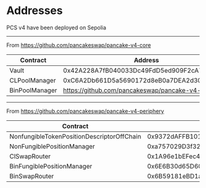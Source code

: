
# Addresses 

<Callout type="note">
  PCS v4 have been deployed on Sepolia
</Callout>

--- 

From https://github.com/pancakeswap/pancake-v4-core

| Contract | Address  |
| ------ | ------ |
| Vault | 0x42A228A7fB040033Dc49FdD5ed909F2cA742271D |
| CLPoolManager | 0xC6A2Db661D5a5690172d8eB0a7DEA2d3008665A3 |
| BinPoolManager | https://github.com/pancakeswap/pancake-v4-hooks |

---- 

From https://github.com/pancakeswap/pancake-v4-periphery

| Contract | Address  |
| ------ | ------ |
| NonfungibleTokenPositionDescriptorOffChain | 0x9372dAFFB1018a82Ff7bAe6f50666bc21A2De5d1 |
| NonFungiblePositionManager | 0xa757029D3f3273F920765C8eDaC16703FCc86653 |
| ClSwapRouter | 0x1A96e1bEFec4666B75DFEe48Ed2C4b7F6E728488 |
| BinFungiblePositionManager | 0x6E6B30d65D605DAa4CaC65eB270100Ecca36b140 | 
| BinSwapRouter | 0x6B59181eBD1a3C864AfA41233445B7972f6C1A9e | 
